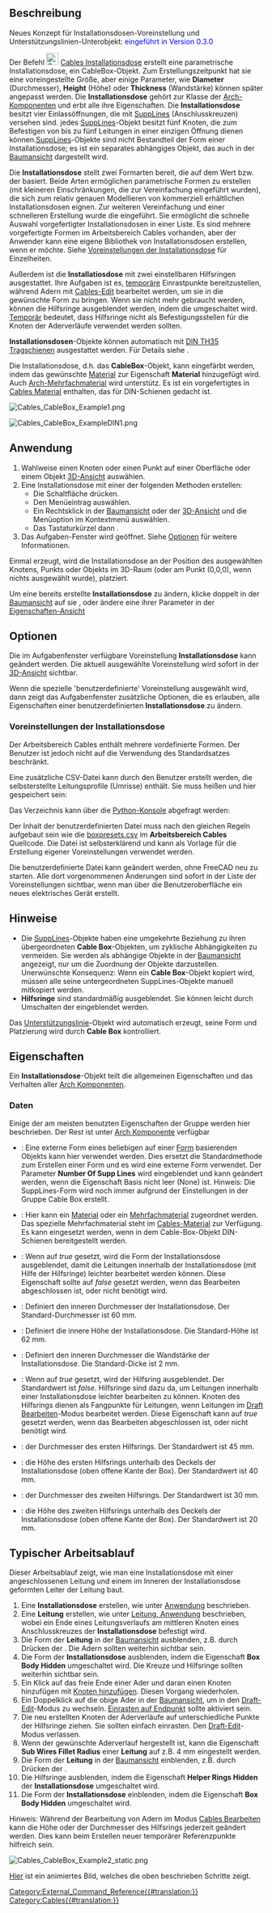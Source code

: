 <languages/>

{{Docnav/de
|[[Cables_CableConduit/de|Leitungsführung]]
|[[Cables_CableConnector/de|Leitungsverbindung]]
|[[Cables_Workbench/de|Cables]]
|IconL=Cables_CableConduit.svg
|IconR=Cables_CableConnector.svg
|IconC=Cables_workbench_icon.svg
}}

{{GuiCommand/de
|Name=Cables CableBox
|Name/de=Cables Installationsdose
|MenuLocation= Leitungen → Installationsdose erstellen
|Workbenches=[[Cables_Workbench/de|Cables]]
|Shortcut={{KEY|C}} {{KEY|X}}
|Version=0.1.0
|SeeAlso=[[Cables_Cable/de|Cables Leitungen]], [[Cables_CableConnector/de|Cables Leitungsverbindung]], [[Cables_SuppLines/de|Cables Unterstützungslinie]]
}}

<span id="Description"></span>
==Beschreibung==

Neues Konzept für Installationsdosen-Voreinstellung und Unterstützungslinien-Unterobjekt: <span style="color:blue;">eingeführt in Version 0.3.0</span>

Der Befehl [[Image:Cables_CableBox.svg|24px]] [[Cables_CableBox/de|Cables Installationsdose]] erstellt eine parametrische Installationsdose, ein CableBox-Objekt. Zum Erstellungszeitpunkt hat sie eine voreingestellte Größe, aber einige Parameter, wie '''Diameter''' (Durchmesser), '''Height''' (Höhe) oder '''Thickness''' (Wandstärke) können später angepasst werden. Die '''Installationsdose''' gehört zur Klasse der [[Arch_Component/de|Arch-Komponenten]] und erbt alle ihre Eigenschaften. Die '''Installationsdose''' besitzt vier Einlassöffnungen, die mit [[Cables_SuppLines/de|SuppLines]] (Anschlusskreuzen) versehen sind. jedes [[Cables_SuppLines/de|SuppLines]]-Objekt besitzt fünf Knoten, die zum Befestigen von bis zu fünf Leitungen in einer einzigen Öffnung dienen können.[[Cables_SuppLines/de|SuppLines]]-Objekte sind nicht Bestandteil der Form einer Installationsdose; es ist ein separates abhängiges Objekt, das auch in der  [[Tree_View/de|Baumansicht]] dargestellt wird.

Die '''Installationsdose''' stellt zwei Formarten bereit, die auf dem Wert {{Value|Circle}} bzw. {{Value|Rectangle}} der [[#Daten|{{PropertyData/de|Profile Type}}]] basiert. Beide Arten ermöglichen parametrische Formen zu erstellen (mit kleineren Einschränkungen, die zur Vereinfachung eingeführt wurden), die sich zum relativ genauen Modellieren von kommerziell erhältlichen Installationsdosen eignen. Zur weiteren Vereinfachung und einer schnelleren Erstellung wurde die [[#Daten|{{PropertyData/de|Preset}}]] eingeführt. Sie ermöglicht die schnelle Auswahl vorgefertigter Installationsdosen in einer Liste. Es sind mehrere vorgefertigte Formen im Arbeitsbereich Cables vorhanden, aber der Anwender kann eine eigene Bibliothek von Installationsdosen erstellen, wenn er möchte. Siehe [[#Voreinstellungen_der_Installationsdose|Voreinstellungen der Installationsdose]] für Einzelheiten.

Außerdem ist die '''Installatiosdose''' mit zwei einstellbaren Hilfsringen ausgestattet. Ihre Aufgaben ist es, <u>temporäre</u> Einrastpunkte bereitzustellen, während Adern mit [[Cables_Edit/de|Cables-Edit]] bearbeitet werden, um sie in die gewünschte Form zu bringen. Wenn sie nicht mehr gebraucht werden, können die Hilfsringe ausgeblendet werden, indem die [[#Daten|{{PropertyData/de|Helper Rings Hidden}}]] umgeschaltet wird. <u>Temporär</u> bedeutet, dass Hilfsringe nicht als Befestigungsstellen für die Knoten der Aderverläufe verwendet werden sollten.

'''Installationsdosen'''-Objekte können automatisch mit [https://de.wikipedia.org/wiki/Tragschiene DIN TH35 Tragschienen] ausgestattet werden. Für Details siehe [[#Data|{{PropertyData|DIN Tragschienen}}]].

Die Installationsdose, d.h. das '''CableBox'''-Objekt, kann eingefärbt werden, indem das gewünschte [[Arch_SetMaterial/de|Material]] zur Eigenschaft '''Material''' hinzugefügt wird. Auch [[Arch_MultiMaterial/de|Arch-Mehrfachmaterial]] wird unterstütz. Es ist ein vorgefertigtes {{Value|boxMultiMat2m}} in [[Cables_Material/de|Cables Material]] enthalten, das für DIN-Schienen gedacht ist.

[[File:Cables_CableBox_Example1.png]]
{{Caption|Beispiel der Standard-Installationsdose:<br/>Dort sind sichtbare [[Cables_SuppLines/de|Unterstützungslinien]] innerhalb der Löcher und Hilfsringe innerhalb der Installationsdose angebracht.}}

[[File:Cables_CableBox_ExampleDIN1.png]]
{{Caption|Beispiel einer Installationsdose mit DIN Tragschienen. Hilfsringe sind hier ausgeblendet.}}

<span id="Usage"></span>
==Anwendung==

# Wahlweise einen Knoten oder einen Punkt auf einer Oberfläche oder einem Objekt [[3D_View/de|3D-Ansicht]] auswählen.
# Eine Installationsdose mit einer der folgenden Methoden erstellen:
#* Die Schaltfläche {{Button|[[Image:Cables_CableBox.svg|16px]] [[Cables_CableBox/de|Installationsdose]]}} drücken.
#* Den Menüeintrag {{MenuCommand|Cables → [[Image:Cables_CableBox.svg|16px]] Installationsdose}} auswählen.
#* Ein Rechtsklick in der [[Tree_View/de|Baumansicht]] oder der [[3D_View/de|3D-Ansicht]] und die Menüoption {{MenuCommand|Cables → [[Image:Cables_CableBox.svg|16px]] Installationsdose}} im Kontextmenü auswählen.
#* Das Tastaturkürzel {{KEY|C}} dann {{KEY|X}}.
# Das Aufgaben-Fenster {{MenuCommand|Installationsdose}} wird geöffnet. Siehe [[#Optionen|Optionen]] für weitere Informationen.

Einmal erzeugt, wird die Installationsdose an der Position des ausgewählten Knotens, Punkts oder Objekts im 3D-Raum (oder am Punkt (0,0,0), wenn nichts ausgewählt wurde), platziert.

Um eine bereits erstellte '''Installationsdose''' zu ändern, klicke doppelt in der [[Tree_View/de| Baumansicht]] auf sie , oder ändere eine ihrer Parameter in der [[Property_View/de| Eigenschaften-Ansicht]]

<span id="Options"></span>
==Optionen==

Die im Aufgabenfenster verfügbare Voreinstellung '''Installationsdose''' kann geändert werden. Die aktuell ausgewählte Voreinstellung wird sofort in der  [[3D_View/de|3D-Ansicht]] sichtbar.

Wenn die spezielle 'benutzerdefinierte' Voreinstellung ausgewählt wird, dann zeigt das Aufgabenfenster zusätzliche Optionen, die es erlauben, alle Eigenschaften einer benutzerdefinierten '''Installationsdose''' zu ändern.

<span id="Cable_Box_Presets"></span>
===Voreinstellungen der Installationsdose===

Der Arbeitsbereich Cables enthält mehrere vordefinierte Formen. Der Benutzer ist jedoch nicht auf die Verwendung des Standardsatzes beschränkt.

Eine zusätzliche CSV-Datei kann durch den Benutzer erstellt werden, die selbsterstellte Leitungsprofile (Umrisse) enthält. Sie muss {{FileName|boxpresets.csv}} heißen und hier gespeichert sein:

{{Code|lang=text|code=
$FREECAD_USER_DIR/Cables/
}}

Das Verzeichnis {{incode|$FREECAD_USER_DIR}} kann über die [[Python_Console/de|Python-Konsole]] abgefragt werden:

{{Code|lang=text|code=
FreeCAD.getUserAppDataDir()
}}

Der Inhalt der benutzerdefinierten  {{FileName|boxpresets.csv}} Datei muss nach den gleichen Regeln aufgebaut sein wie die  [https://github.com/sargo-devel/Cables/blob/master/freecad/cables/resources/presets/boxpresets.csv boxpresets.csv] im '''Arbeitsbereich Cables''' Quellcode. Die Datei ist selbsterklärend und kann als Vorlage für die Erstellung eigener Voreinstellungen verwendet werden.

Die benutzerdefinierte Datei {{FileName|boxpresets.csv}} kann geändert werden, ohne FreeCAD neu zu starten. Alle dort vorgenommenen Änderungen sind sofort in der Liste der Voreinstellungen sichtbar, wenn man über die Benutzeroberfläche ein neues elektrisches Gerät erstellt.

<span id="Notes"></span>
==Hinweise==

* Die [[Cables_SuppLines/de|SuppLines]]-Objekte haben eine umgekehrte Beziehung zu ihren übergeordneten '''Cable Box'''-Objekten, um zyklische Abhängigkeiten zu vermeiden. Sie werden als abhängige Objekte in der [[Tree_View/de|Baumansicht]] angezeigt, nur um die Zuordnung der Objekte darzustellen. Unerwünschte Konsequenz: Wenn ein '''Cable Box'''-Objekt kopiert wird, müssen alle seine untergeordneten SuppLines-Objekte manuell mitkopiert werden.
* '''Hilfsringe''' sind standardmäßig ausgeblendet. Sie können leicht durch Umschalten der [[#Daten|{{PropertyData/de|Helper Rings Hidden}}]] eingeblendet werden.

Das [[Cables_SuppLines/de|Unterstützungslinie]]-Objekt wird automatisch erzeugt, seine Form und Platzierung wird durch '''Cable Box''' kontrolliert.

<span id="Properties"></span>
==Eigenschaften==

Ein '''Installationsdose'''-Objekt teilt die allgemeinen Eigenschaften und das Verhalten aller [[Arch_Component/de|Arch Komponenten]].

<span id="Data"></span>
===Daten===

{{TitleProperty|Component}}

Einige der am meisten benutzten Eigenschaften der Gruppe werden hier beschrieben. Der Rest ist unter [[Arch_Component/de#Data|Arch Komponente]] verfügbar

* {{PropertyData/de|Basis|Link}}: Eine externe Form eines beliebigen auf einer [[Part_Workbench/de|Form]] basierenden Objekts kann hier verwendet werden. Dies  ersetzt die Standardmethode zum Erstellen einer Form und es wird eine externe Form verwendet. Der Parameter '''Number Of Supp Lines''' wird eingeblendet und kann geändert werden, wenn die Eigenschaft Basis nicht leer (None) ist. Hinweis: Die SuppLines-Form wird noch immer aufgrund der Einstellungen in der Gruppe Cable Box erstellt.

* {{PropertyData/de|Material|Link}}: Hier kann ein [[Arch SetMaterial/de|Material]] oder ein [[Arch_MultiMaterial/de|Mehrfachmaterial]] zugeordnet werden. Das spezielle Mehrfachmaterial {{Value|boxMultiMat2m}} steht im [[Cables_Material/de|Cables-Material]] zur Verfügung. Es kann eingesetzt werden, wenn in dem Cable-Box-Objekt DIN-Schienen bereitgestellt werden.

{{TitleProperty|Cable Box}}

<div class="mw-translate-fuzzy">
* {{PropertyData|Box Body Hidden|Bool}}: Wenn auf ''true'' gesetzt, wird die Form der Installationsdose ausgeblendet, damit die Leitungen innerhalb der Installationsdose (mit Hilfe der Hilfsringe) leichter bearbeitet werden können. Diese Eigenschaft sollte auf ''false'' gesetzt werden, wenn das Bearbeiten abgeschlossen ist, oder nicht benötigt wird.
* {{PropertyData|Diameter|Length}}: Definiert den inneren Durchmesser der Installationsdose. Der Standard-Durchmesser ist 60 mm.
* {{PropertyData|Height|Length}}: Definiert die innere Höhe der Installationsdose. Die Standard-Höhe ist 62 mm.
* {{PropertyData|Thickness|Length}}: Definiert den inneren Durchmesser die Wandstärke der Installationsdose. Die Standard-Dicke ist 2 mm.
</div>

{{TitleProperty|Cable Box Helpers}}

<div class="mw-translate-fuzzy">
* {{PropertyData|Helper Rings Hidden|Bool}}: Wenn auf ''true'' gesetzt, wird der Hilfsring ausgeblendet. Der Standardwert ist ''false''. Hilfsringe sind dazu da, um Leitungen innerhalb einer Installationsdose leichter bearbeiten zu können. Knoten des Hilfsrings dienen als Fangpunkte für Leitungen, wenn Leitungen im [[Draft_Edit/de|Draft Bearbeiten]]-Modus bearbeitet werden. Diese Eigenschaft kann auf ''true'' gesetzt werden, wenn das Bearbeiten abgeschlossen ist, oder nicht benötigt wird.
* {{PropertyData|Ring 1 Diameter|Length}}: der Durchmesser des ersten Hilfsrings. Der Standardwert ist 45 mm.
* {{PropertyData|Ring 1 Height|Length}}: die Höhe des ersten Hilfsrings unterhalb des Deckels der Installationsdose (oben offene Kante der Box). Der Standardwert ist 40 mm.
* {{PropertyData|Ring 2 Diameter|Length}}: der Durchmesser des zweiten Hilfsrings. Der Standardwert ist 30 mm.
* {{PropertyData|Ring 2 Height|Length}}: die Höhe des zweiten Hilfsrings unterhalb des Deckels der Installationsdose (oben offene Kante der Box). Der Standardwert ist 20 mm.
</div>

<span id="Typical_workflow"></span>
==Typischer Arbeitsablauf==

Dieser Arbeitsablauf zeigt, wie man eine Installationsdose mit einer angeschlossenen Leitung und einem im Inneren der Installationsdose geformten Leiter der Leitung baut.

<div class="mw-translate-fuzzy">
# Eine '''Installationsdose''' erstellen, wie unter [[#Anwendung|Anwendung]] beschrieben.
# Eine '''Leitung''' erstellen, wie unter [[Cables_Cable/de#Anwendung|Leitung, Anwendung]] beschrieben, wobei ein Ende eines Leitungsverlaufs am mittleren Knoten eines Anschlusskreuzes der '''Installationsdose''' befestigt wird.
# Die Form der '''Leitung''' in der [[Tree_view/de|Baumansicht]] ausblenden, z.B. durch Drücken der {{KEY|Leertaste}}. Die Adern sollten weiterhin sichtbar sein.
# Die Form der '''Installationsdose''' ausblenden, indem die Eigenschaft '''Box Body Hidden''' umgeschaltet wird. Die Kreuze und Hilfsringe sollten weiterhin sichtbar sein.
# Ein Klick auf das freie Ende einer Ader und daran einen Knoten hinzufügen mit [[Cables_AddVertex/de|Knoten hinzufügen]]. Diesen Vorgang wiederholen.
# Ein Doppelklick auf die obige Ader in der [[Tree_view/de|Baumansicht]], um in den [[Draft_Edit/de|Draft-Edit]]-Modus zu wechseln. [[Draft_Snap_Endpoint/de|Einrasten auf Endpunkt]] sollte aktiviert sein.
# Die neu erstellten Knoten der Aderverläufe auf unterschiedliche Punkte der Hilfsringe ziehen. Sie sollten einfach einrasten. Den [[Draft_Edit/de|Draft-Edit]]-Modus verlassen.
# Wenn der gewünschte Aderverlauf hergestellt ist, kann die Eigenschaft '''Sub Wires Fillet Radius''' einer '''Leitung''' auf z.B. 4 mm eingestellt werden.
# Die Form der '''Leitung''' in der [[Tree_view/de|Baumansicht]] einblenden, z.B. durch Drücken der {{KEY|Leertaste}}.
# Die Hilfsringe ausblenden, indem die Eigenschaft '''Helper Rings Hidden''' der '''Installationsdose''' umgeschaltet wird.
# Die Form der '''Installationsdose''' einblenden, indem die Eigenschaft '''Box Body Hidden''' umgeschaltet wird.
</div>

Hinweis: Während der Bearbeitung von Adern im Modus [[Cables_Edit/de|Cables Bearbeiten]] kann  die Höhe oder der Durchmesser des Hilfsrings jederzeit geändert werden. Dies kann beim Erstellen neuer temporärer Referenzpunkte hilfreich sein.

[[Image:Cables_CableBox_Example2_static.png]]
{{Caption|Beispiel von geformten Leitern innerhalb einer Installationsdose.}}

[[Cables_Example3_CableBox|Hier]] ist ein animiertes Bild, welches die oben beschrieben Schritte zeigt.


{{Docnav/de
|[[Cables_CableConduit/de|Leitungsführung]]
|[[Cables_CableConnector/de|Leitungsverbindung]]
|[[Cables_Workbench/de|Cables]]
|IconL=Cables_CableConduit.svg
|IconR=Cables_CableConnector.svg
|IconC=Cables_workbench_icon.svg
}}

[[Category:External_Command_Reference{{#translation:}}]]
[[Category:Cables{{#translation:}}]]